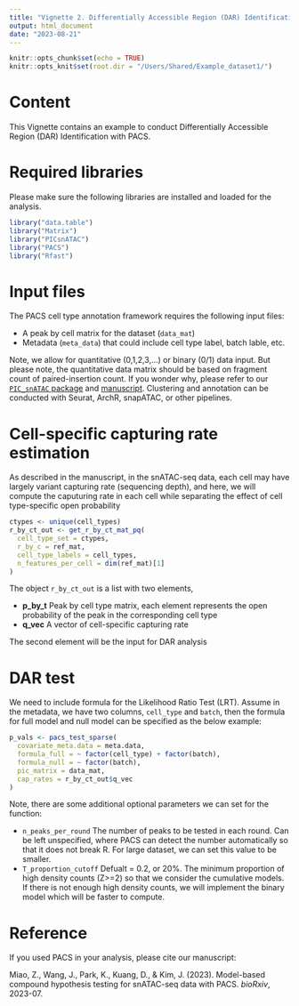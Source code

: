 ```yaml
---
title: "Vignette 2. Differentially Accessible Region (DAR) Identification with PACS"
output: html_document
date: "2023-08-21"
---
```


```r
knitr::opts_chunk$set(echo = TRUE)
knitr::opts_knit$set(root.dir = "/Users/Shared/Example_dataset1/")
```

# Content

This Vignette contains an example to conduct Differentially Accessible Region (DAR) Identification with PACS. 

# Required libraries
Please make sure the following libraries are installed and loaded for the analysis. 
```r
library("data.table")
library("Matrix")
library("PICsnATAC")
library("PACS")
library("Rfast")
```

# Input files

The PACS cell type annotation framework requires the following input files:

  * A peak by cell matrix for the dataset (`data_mat`)
  * Metadata (`meta_data`) that could include cell type label, batch lable, etc. 

Note, we allow for quantitative (0,1,2,3,...) or binary (0/1) data input. But please note, the quantitative data matrix should be based on fragment count of paired-insertion count. If you wonder why, please refer to our
[`PIC_snATAC` package](https://github.com/Zhen-Miao/PIC-snATAC) and [manuscript](https://github.com/Zhen-Miao/PIC-snATAC). 
Clustering and annotation can be conducted with Seurat, ArchR, snapATAC, or other pipelines. 

# Cell-specific capturing rate estimation
As described in the manuscript, in the snATAC-seq data, each cell may have largely variant 
capturing rate (sequencing depth), and here, we will compute the caputuring rate in each cell
while separating the effect of cell type-specific open probability
```r
ctypes <- unique(cell_types)
r_by_ct_out <- get_r_by_ct_mat_pq(
  cell_type_set = ctypes,
  r_by_c = ref_mat,
  cell_type_labels = cell_types,
  n_features_per_cell = dim(ref_mat)[1]
)
```

The object `r_by_ct_out` is a list with two elements,

* **p_by_t** Peak by cell type matrix, each element represents the open probability of the peak in the corresponding cell type
* **q_vec** A vector of cell-specific capturing rate

The second element will be the input for DAR analysis

# DAR test
We need to include formula for the Likelihood Ratio Test (LRT). Assume in the metadata, we have 
two columns,  `cell_type` and `batch`, then the formula for full model and null model can be specified
as the below example:

```r
p_vals <- pacs_test_sparse(
  covariate_meta.data = meta.data,
  formula_full = ~ factor(cell_type) + factor(batch),
  formula_null = ~ factor(batch),
  pic_matrix = data_mat,
  cap_rates = r_by_ct_out$q_vec
)
```

Note, there are some additional optional parameters we can set for the function:
 
 * `n_peaks_per_round` The number of peaks to be tested in each round. Can be left unspecified, where
 PACS can detect the number automatically so that it does not break R. For large dataset, we
 can set this value to be smaller.
 * `T_proportion_cutoff` Defualt = 0.2, or 20%. The minimum proportion of high density counts (Z>=2) so that we consider the cumulative models. If there is not enough high density counts, we will implement the binary model which will be faster to compute.


# Reference
If you used PACS in your analysis, please cite our manuscript:

Miao, Z., Wang, J., Park, K., Kuang, D., & Kim, J. (2023). Model-based compound hypothesis testing for snATAC-seq data with PACS. _bioRxiv_, 2023-07.
